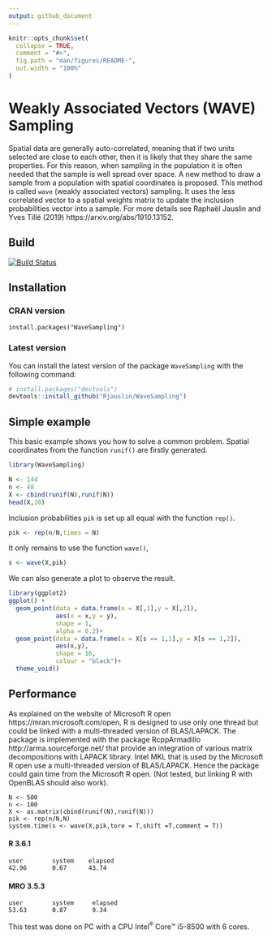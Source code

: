 ```yaml
---
output: github_document
---
```


<!-- README.md is generated from README.Rmd. Please edit that file -->

```r
knitr::opts_chunk$set(
  collapse = TRUE,
  comment = "#>",
  fig.path = "man/figures/README-",
  out.width = "100%"
)
```
# Weakly Associated Vectors (WAVE) Sampling
Spatial data are generally auto-correlated, meaning that if two units selected are close to each other, then it is likely that they share the same properties. For this reason, when sampling in the population it is often needed that the sample is well spread over space. A new method to draw a sample from a population with spatial coordinates is proposed. This method is called `wave` (weakly associated vectors) sampling. It uses the less correlated vector to a spatial weights matrix to update the inclusion probabilities vector into a sample. For more details see Raphaël Jauslin and Yves Tillé (2019) https://arxiv.org/abs/1910.13152.
  
## Build 
[![Build Status](https://travis-ci.org/RJauslin/WaveSampling.svg?branch=master)](https://travis-ci.org/RJauslin/WaveSampling)

## Installation

### CRAN version

```
install.packages("WaveSampling")
```

### Latest version 

You can install the latest version of the package `WaveSampling` with the following command:

``` r
# install.packages("devtools")
devtools::install_github("Rjauslin/WaveSampling")
```

## Simple example

This basic example shows you how to solve a common problem. Spatial coordinates from the function `runif()` are firstly generated. 

```r
library(WaveSampling)

N <- 144
n <- 48
X <- cbind(runif(N),runif(N))
head(X,10)
```

Inclusion probabilities `pik` is set up all equal with the function `rep()`.

```r
pik <- rep(n/N,times = N)
```


It only remains to use the function `wave()`,

```r
s <- wave(X,pik)
```

We can also generate a plot to observe the result.

```r
library(ggplot2)
ggplot() +
  geom_point(data = data.frame(x = X[,1],y = X[,2]),
             aes(x = x,y = y),
             shape = 1,
             alpha = 0.2)+
  geom_point(data = data.frame(x = X[s == 1,1],y = X[s == 1,2]),
             aes(x,y),
             shape = 16,
             colour = "black")+
  theme_void()

```


## Performance

As explained on the website of Microsoft R open https://mran.microsoft.com/open, R is designed to use only one thread but could be linked with a multi-threaded version of BLAS/LAPACK. The package is implemented with the package RcppArmadillo http://arma.sourceforge.net/ that provide an integration of various matrix decompositions with LAPACK library. Intel MKL that is used by the Microsoft R open use a multi-threaded version of BLAS/LAPACK. Hence the package could gain time from the Microsoft R open. (Not tested, but linking R with OpenBLAS should also work).


```
N <- 500
n <- 100
X <- as.matrix(cbind(runif(N),runif(N)))
pik <- rep(n/N,N)
system.time(s <- wave(X,pik,tore = T,shift =T,comment = T))

```

#### R 3.6.1
```
user        system    elapsed 
42.96       0.67      43.74
```

#### MRO 3.5.3

```
user        system     elapsed 
53.63       0.87       9.34 
```

This test was done on PC with a CPU Intel<sup>&reg;</sup> Core&trade; i5-8500 with 6 cores.
